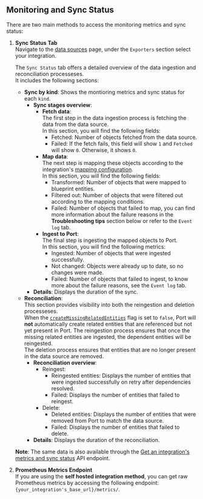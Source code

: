 ## Monitoring and Sync Status

There are two main methods to access the monitoring metrics and sync status:

1. **Sync Status Tab**  
    Navigate to the [data sources](https://app.getport.io/settings/data-sources) page, under the `Exporters` section select your integration.  

    The `Sync Status` tab offers a detailed overview of the data ingestion and reconciliation processeses.  
    It includes the following sections:
    - **Sync by kind**: Shows the montioring metrics and sync status for each `kind`.  
      - **Sync stages overview**:
        - **Fetch data**:  
        The first step in the data ingestion process is fetching the data from the data source.  
          In this section, you will find the following fields:
          - Fetched: Number of objects fetched from the data source.
          - Failed: If the fetch fails, this field will show `1` and `Fetched` will show `0`. Otherwise, it shows `0`.
        - **Map data**:  
        The next step is mapping these objects according to the integration's [mapping configuration](https://docs.port.io/build-your-software-catalog/customize-integrations/configure-mapping).  
          In this section, you will find the following fields:
          - Transformed: Number of objects that were mapped to blueprint entities.
          - Filtered out: Number of objects that were filtered out according to the mapping conditions.
          - Failed: Number of objects that failed to map, you can find more information about the failure reasons in the **Troubleshooting tips** section below or refer to the `Event log` tab.
        - **Ingest to Port**:  
        The final step is ingesting the mapped objects to Port.  
          In this section, you will find the following metrics:
          - Ingested: Number of objects that were ingested successfully.
          - Not changed: Objects were already up to date, so no changes were made.
          - Failed: Number of objects that failed to ingest, to know more about the failure reasons, see the `Event log` tab.
      - **Details**: Displays the duration of the sync.
    - **Reconciliation**:  
    This section provides visibility into both the reingestion and deletion processeses.  
      When the [`createMissingRelatedEntities`](https://docs.port.io/build-your-software-catalog/sync-data-to-catalog/git/azure-devops/advanced#using-advanced-configurations) flag is set to `false`, Port will **not** automatically create related entities that are referenced but not yet present in Port.
      The reingestion process ensures that once the missing related entities are ingested, the dependent entities will be reingested.  
      The deletion process ensures that entities that are no longer present in the data source are removed.
      - **Reconciliation overview**: 
        - Reingest: 
          - Reingested entities: Displays the number of entities that were ingested successfully on retry after dependencies resolved.
          - Failed: Displays the number of entities that failed to reingest.
        - Delete: 
          - Deleted entities: Displays the number of entities that were removed from Port to match the data source.
          - Failed: Displays the number of entities that failed to delete.
      - **Details**: Displays the duration of the reconciliation.

    **Note**: The same data is also available through the [Get an integration's metrics and sync status](https://docs.port.io/api-reference/get-an-integrations-metrics-and-sync-status) API endpoint.

2. **Prometheus Metrics Endpoint**  
  If you are using the **self hosted integration method**, you can get raw Prometheus metrics by accessing the following endpoint: `{your_integration's_base_url}/metrics/`.
